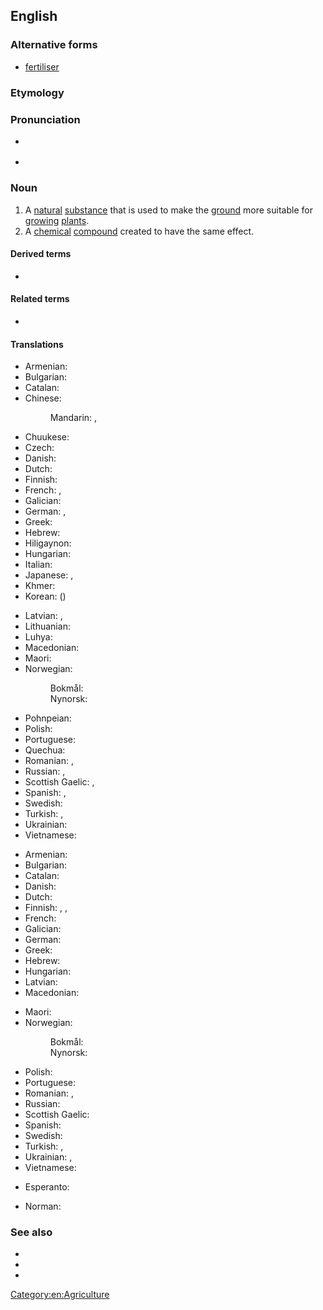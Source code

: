 ==English==
{{wikipedia}}

===Alternative forms===
* {{qualifier|British}} [[fertiliser]]

===Etymology===
{{affix|en|fertilize|-er}}

===Pronunciation===
* {{a|UK}} {{IPA|/ˈfɜːtəlaɪzə/|lang=en}}
* {{a|US}} {{IPA|/ˈfɜːɹtəlaɪzəɹ/|lang=en}}

===Noun===
{{en-noun|~}}

# A [[natural]] [[substance]] that is used to make the [[ground]] more suitable for [[grow]]ing [[plant]]s.
# A [[chemical]] [[compound]] created to have the same effect.

====Derived terms====
* {{l|en|over-fertilization}}

====Related terms====
* {{l|en|fertilize}}

====Translations====
{{trans-top|a natural substance that is used to make the ground more suitable for growing plants}}
* Armenian: {{t+|hy|պարարտանյութ}}
* Bulgarian: {{t|bg|тор|m|sc=Cyrl}}
* Catalan: {{t+|ca|adob|m}}
* Chinese:
*: Mandarin: {{t+|cmn|肥料|tr=féiliào|sc=Hani}}, {{t+|cmn|化肥|tr=huàféi|sc=Hani}}
* Chuukese: {{t|chk|koiasi}}
* Czech: {{t+|cs|hnojivo|n}}
* Danish: {{t+|da|gødning|c}}
* Dutch: {{t+|nl|mest|m}}
* Finnish: {{t+|fi|lannoite}}
* French: {{t+|fr|fertilisant}}, {{t+|fr|engrais|m}}
* Galician: {{t+|gl|fertilizante|m}}
* German: {{t+|de|Dünger|m}}, {{t+|de|Düngemittel|n}}
* Greek: {{t+|el|λίπασμα|n}}
* Hebrew: {{t+|he|דשן|m|tr=deshen}}
* Hiligaynon: {{t|hil|abono|alt=abóno}}
* Hungarian: {{t+|hu|trágya}}
* Italian: {{t+|it|fertilizzante}}
* Japanese: {{t+|ja|肥料|tr=ひりょう, hiryō|sc=Jpan}}, {{t+|ja|肥|tr=こえ, koe|sc=Jpan}}
* Khmer: {{t+|km|ជី|tr=cii|sc=Khmr}}
* Korean: {{t+|ko|비료}} ({{t+|ko|肥料}})
{{trans-mid}}
* Latvian: {{t|lv|mēsli|m-p}}, {{t|lv|kūtsmēsli|m-p}}
* Lithuanian: {{t-needed|lt}}
* Luhya: {{t|luy|embolea}}
* Macedonian: {{t|mk|ѓубриво|n|tr=ǵúbrivo}}
* Maori: {{t|mi|wairākau}}
* Norwegian:
*: Bokmål: {{t|nb|gjødsel|m|f}}
*: Nynorsk: {{t|nn|gjødsel|f}}
* Pohnpeian: {{t|pon|koiasi}}
* Polish: {{t+|pl|nawóz|m}}
* Portuguese: {{t+|pt|fertilizante|m}}
* Quechua: {{t|qu|wanu}}
* Romanian: {{t+|ro|îngrășământ|n}}, {{t|ro|fertilizant|m}}
* Russian: {{t+|ru|удобре́ние|n}}, {{t+|ru|наво́з|m}}
* Scottish Gaelic: {{t|gd|leasachadh|m}}, {{t|gd|todhar|m}}
* Spanish: {{t|es|abono orgánico|m}}, {{t+|es|fertilizante|m}}
* Swedish: {{t+|sv|gödsel|c}}
* Turkish: {{t+|tr|gübre}}, {{t+|tr|kön}}
* Ukrainian: {{t|uk|добриво|n|sc=Cyrl}}
* Vietnamese: {{t+|vi|phân bón}}
{{trans-bottom}}

{{trans-top|a chemical compound created to have the same effect.}}
* Armenian: {{t+|hy|պարարտանյութ}}
* Bulgarian: {{t|bg|изкуствен тор|m|sc=Cyrl}}
* Catalan: {{t+|ca|adob|m}}
* Danish: {{t+|da|kunstgødning|c}}
* Dutch: {{t+|nl|kunstmest|m}}
* Finnish: {{t+|fi|lannoite}}, {{t+|fi|apulanta}}, {{t|fi|keinolannoite}}
* French: {{t+|fr|fertilisant}}
* Galician: {{t+|gl|fertilizante|m}}
* German: {{t|de|Handelsdünger|m}}
* Greek: {{t+|el|λίπασμα|n}}
* Hebrew: {{t+|he|דשן|m|tr=deshen}}
* Hungarian: {{t+|hu|táptalaj}}
* Latvian: {{t|lv|mēslojums|m}}
* Macedonian: {{t|mk|вештачко ѓубриво|n|tr=véštačko ǵúbrivo}}
{{trans-mid}}
* Maori: {{t|mi|wairākau}}
* Norwegian:
*: Bokmål: {{t|nb|kunstgjødsel|m|f}}
*: Nynorsk: {{t|nn|kunstgjødsel|f}}
* Polish: {{t+|pl|nawóz|m}}
* Portuguese: {{t+|pt|fertilizante|m}}
* Romanian: {{t|ro|fertilizator|n}}, {{t+|ro|îngrășământ|n}}
* Russian: {{t+|ru|удобре́ние|n}}
* Scottish Gaelic: {{t|gd|leasachadh|m}}
* Spanish: {{t+|es|fertilizante|m}}
* Swedish: {{t|sv|konstgödsel|c}}
* Turkish: {{t|tr|yapay gübre}}, {{t+|tr|suni gübre}}
* Ukrainian: {{t|uk|мінеральне добриво|n|sc=Cyrl}}, {{t+|uk|міндобриво|n|sc=Cyrl}}
* Vietnamese: {{t+|vi|phân bón}}
{{trans-bottom}}

{{checktrans-top}}
* Esperanto: {{t-check|eo|sterko}}
{{trans-mid}}
* Norman: {{t-check|nrf|engrais|m}} {{qualifier|Jersey}}
{{trans-bottom}}

===See also===
* {{l|en|dung}}
* {{l|en|lawn food}}
* {{l|en|manure}}

[[Category:en:Agriculture]]
